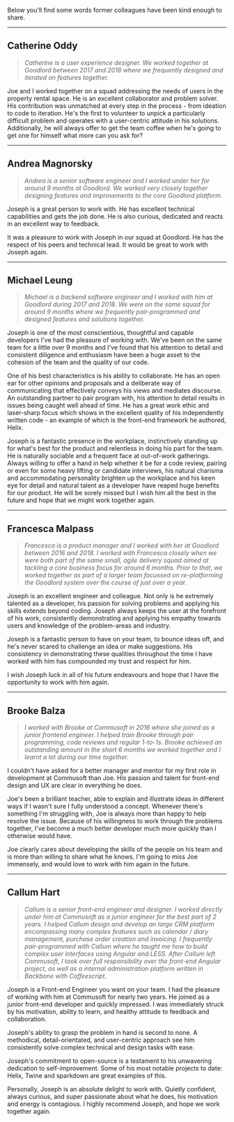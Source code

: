 Below you'll find some words former colleagues have been kind enough to share.

---

## Catherine Oddy

> _Catherine is a user experience designer. We worked together at Goodlord between 2017 and 2018 where we frequently designed and iterated on features together._

Joe and I worked together on a squad addressing the needs of users in the property rental space. He is an excellent
collaborator and problem solver. His contribution was unmatched at every step in the process - from ideation to code to
iteration. He's the first to volunteer to unpick a particularly difficult problem and operates with a user-centric attitude
in his solutions. Additionally, he will always offer to get the team coffee when he's going to get one for himself what more can you ask for?

---

## Andrea Magnorsky

> _Andrea is a senior software engineer and I worked under her for around 9 months at Goodlord. We worked very closely together designing features and improvements to the core Goodlord platform._

Joseph is a great person to work with. He has excellent technical capabilities and gets the job done. He is also curious, dedicated and reacts in an excellent way to feedback.

It was a pleasure to work with Joseph in our squad at Goodlord. He has the respect of his peers and technical lead. It would be great to work with Joseph again.

---

## Michael Leung

> _Michael is a backend software engineer and I worked with him at Goodlord during 2017 and 2018. We were on the same squad for around 9 months where we frequently pair-programmed and designed features and solutions together._

Joseph is one of the most conscientious, thoughtful and capable developers I've had the pleasure of working with. We've been on the same team for a little over 9 months and I've found that his attention to detail and consistent diligence and enthusiasm have been a huge asset to the cohesion of the team and the quality of our code.

One of his best characteristics is his ability to collaborate. He has an open ear for other opinions and proposals and a deliberate way of communicating that effectively conveys his views and mediates discourse. An outstanding partner to pair program with, his attention to detail results in issues being caught well ahead of time. He has a great work ethic and laser-sharp focus which shows in the excellent quality of his independently written code - an example of which is the front-end framework he authored, Helix.

Joseph is a fantastic presence in the workplace, instinctively standing up for what's best for the product and relentless in doing his part for the team. He is naturally sociable and a frequent face at out-of-work gatherings. Always willing to offer a hand in help whether it be for a code review, pairing or even for some heavy lifting or candidate interviews, his natural charisma and accommodating personality brighten up the workplace and his keen eye for detail and natural talent as a developer have reaped huge benefits for our product. He will be sorely missed but I wish him all the best in the future and hope that we might work together again.

---

## Francesca Malpass

> _Francesca is a product manager and I worked with her at Goodlord between 2016 and 2018. I worked with Francesca closely when we were both part of the same small, agile delivery squad aimed at tackling a core business focus for around 6 months. Prior to that, we worked together as part of a larger team focussed on re-platforming the Goodlord system over the course of just over a year._

Joseph is an excellent engineer and colleague. Not only is he extremely talented as a developer, his passion for solving problems and applying his skills extends beyond coding. Joseph always keeps the user at the forefront of his work, consistently demonstrating and applying his empathy towards users and knowledge of the problem-areas and industry.

Joseph is a fantastic person to have on your team, to bounce ideas off, and he's never scared to challenge an idea or make suggestions. His consistency in demonstrating these qualities throughout the time I have worked with him has compounded my trust and respect for him.

I wish Joseph luck in all of his future endeavours and hope that I have the opportunity to work with him again.

---

## Brooke Balza

> _I worked with Brooke at Commusoft in 2016 where she joined as a junior frontend engineer. I helped train Brooke through pair programming, code reviews and regular 1-to-1s. Brooke achieved an outstanding amount in the short 6 months we worked together and I learnt a lot during our time together._

I couldn't have asked for a better manager and mentor for my first role in development at Commusoft than Joe. His passion and talent for front-end design and UX are clear in everything he does.

Joe's been a brilliant teacher, able to explain and illustrate ideas in different ways if I wasn't sure I fully understood a concept. Whenever there's something I'm struggling with, Joe is always more than happy to help resolve the issue. Because of his willingness to work through the problems together, I've become a much better developer much more quickly than I otherwise would have.

Joe clearly cares about developing the skills of the people on his team and is more than willing to share what he knows. I'm going to miss Joe immensely, and would love to work with him again in the future.

---

## Callum Hart

> _Callum is a senior front-end engineer and designer. I worked directly under him at Commusoft as a junior engineer for the best part of 2 years. I helped Callum design and develop an large CRM platform encompassing many complex features such as calendar / diary management, purchase order creation and invoicing. I frequently pair-programmed with Callum where he taught me how to build complex user interfaces using Angular and LESS. After Callum left Commusoft, I took over full responsibility over the front-end Angular project, as well as a internal administration platform written in Backbone with Coffeescript._

Joseph is a Front-end Engineer you want on your team. I had the pleasure of working with him at Commusoft for nearly two years. He joined as a junior front-end developer and quickly impressed. I was immediately struck by his motivation, ability to learn, and healthy attitude to feedback and collaboration.

Joseph's ability to grasp the problem in hand is second to none. A methodical, detail-orientated, and user-centric approach see him consistently solve complex technical and design tasks with ease.

Joseph's commitment to open-source is a testament to his unwavering dedication to self-improvement. Some of his most notable projects to date: Helix, Twine and sparkdown are great examples of this.

Personally, Joseph is an absolute delight to work with. Quietly confident, always curious, and super passionate about what
he does, his motivation and energy is contagious. I highly recommend Joseph, and hope we work together again.
